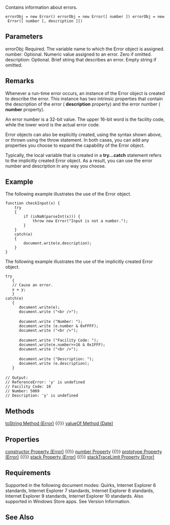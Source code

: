 Contains information about errors.

 errorObj = new Error() errorObj = new Error([ number ]) errorObj = new Error([ number [, description ]])

==Parameters==
; errorObj: Required. The variable name to which the Error object is assigned.
; number: Optional. Numeric value assigned to an error. Zero if omitted.
; description: Optional. Brief string that describes an error. Empty string if omitted.

==Remarks==
Whenever a run-time error occurs, an instance of the Error object is created to describe the error. This instance has two intrinsic properties that contain the description of the error ( '''description''' property) and the error number ( '''number''' property).

An error number is a 32-bit value. The upper 16-bit word is the facility code, while the lower word is the actual error code.

Error objects can also be explicitly created, using the syntax shown above, or thrown using the throw statement. In both cases, you can add any properties you choose to expand the capability of the Error object.

Typically, the local variable that is created in a '''try...catch''' statement refers to the implicitly created Error object. As a result, you can use the error number and description in any way you choose.


==Example==
The following example illustrates the use of the Error object.

 function checkInput(x) {
     try
     {
         if (isNaN(parseInt(x))) {
             throw new Error("Input is not a number.");
         }
     }
     catch(e)
     {
         document.write(e.description);
     }
 }
The following example illustrates the use of the implicitly created Error object.

 try
    {
    // Cause an error.
    x = y;
    }
 catch(e)
    {
       document.write(e);
       document.write ("&lt;br /&gt;");
 
       document.write ("Number: ");
       document.write (e.number &amp; 0xFFFF);
       document.write ("&lt;br /&gt;");
 
       document.write ("Facility Code: ");
       document.write(e.number&gt;&gt;16 &amp; 0x1FFF);
       document.write ("&lt;br /&gt;");
 
       document.write ("Description: ");
       document.write (e.description);
    }
 
 // Output:
 // ReferenceError: 'y' is undefined
 // Facility Code: 10
 // Number: 5009
 // Description: 'y' is undefined

==Methods==
[[Objects/Error/toString|toString Method (Error)]] {{!}} [[Objects/Date/valueOf Method|valueOf Method (Date)]]


==Properties==
[[Objects/Error/constructor|constructor Property (Error)]] {{!}} [[Objects/Error/description Property|number Property]] {{!}} [[Objects/Error/prototype Property|prototype Property (Error)]] {{!}} [[Objects/Error/stack Property|stack Property (Error)]] {{!}} [[Objects/Error/stackTraceLimit Property|stackTraceLimit Property (Error)]]


==Requirements==
Supported in the following document modes: Quirks, Internet Explorer 6 standards, Internet Explorer 7 standards, Internet Explorer 8 standards, Internet Explorer 9 standards, Internet Explorer 10 standards. Also supported in Windows Store apps. See Version Information.


==See Also==

              

              

              

              
